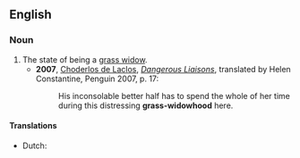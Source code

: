 ==English==
===Noun===
{{en-noun|head=[[grass]] [[widowhood]]|-}}

# The state of being a [[grass widow]].
#* '''2007''', [[w:Choderlos de Laclos|Choderlos de Laclos]], ''[[w:Les Liaisons dangereuses|Dangerous Liaisons]]'', translated by Helen Constantine, Penguin 2007, p. 17:
#*: His inconsolable better half has to spend the whole of her time during this distressing '''grass-widowhood''' here.

====Translations====
{{trans-top|state of being a grass widow}}
* Dutch: {{t|nl|groen weduwschap|n}}
{{trans-mid}}
{{trans-bottom}}
